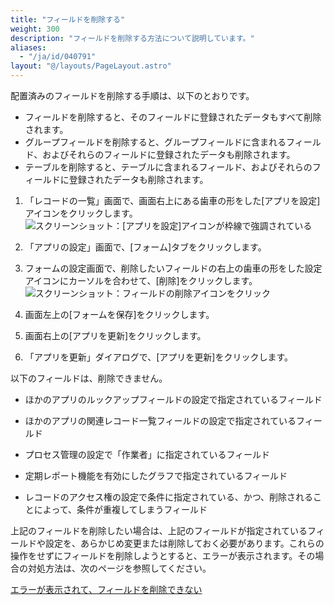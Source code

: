 ```yaml
---
title: "フィールドを削除する"
weight: 300
description: "フィールドを削除する方法について説明しています。"
aliases:
  - "/ja/id/040791"
layout: "@/layouts/PageLayout.astro"
---
```




配置済みのフィールドを削除する手順は、以下のとおりです。

<Warning>

* フィールドを削除すると、そのフィールドに登録されたデータもすべて削除されます。
* グループフィールドを削除すると、グループフィールドに含まれるフィールド、およびそれらのフィールドに登録されたデータも削除されます。
* テーブルを削除すると、テーブルに含まれるフィールド、およびそれらのフィールドに登録されたデータも削除されます。


</Warning>

1. 「レコードの一覧」画面で、画面右上にある歯車の形をした[アプリを設定]アイコンをクリックします。  
   <Img src="/k/kintone/img/settings_new_icon.png" alt="スクリーンショット：[アプリを設定]アイコンが枠線で強調されている" />

1. 「アプリの設定」画面で、[フォーム]タブをクリックします。

1. フォームの設定画面で、削除したいフィールドの右上の歯車の形をした設定アイコンにカーソルを合わせて、[削除]をクリックします。  
   <Img src="/k/kintone/img-ja/duplicate_delete_field_img02.png" alt="スクリーンショット：フィールドの削除アイコンをクリック" />

1. 画面左上の[フォームを保存]をクリックします。

1. 画面右上の[アプリを更新]をクリックします。

1. 「アプリを更新」ダイアログで、[アプリを更新]をクリックします。

<Note>


以下のフィールドは、削除できません。


* ほかのアプリのルックアップフィールドの設定で指定されているフィールド

* ほかのアプリの関連レコード一覧フィールドの設定で指定されているフィールド

* プロセス管理の設定で「作業者」に指定されているフィールド

* 定期レポート機能を有効にしたグラフで指定されているフィールド

* レコードのアクセス権の設定で条件に指定されている、かつ、削除されることによって、条件が重複してしまうフィールド


上記のフィールドを削除したい場合は、上記のフィールドが指定されているフィールドや設定を、あらかじめ変更または削除しておく必要があります。これらの操作をせずにフィールドを削除しようとすると、エラーが表示されます。その場合の対処方法は、次のページを参照してください。 

[エラーが表示されて、フィールドを削除できない](/k/ja/id/040792.html)


</Note>
